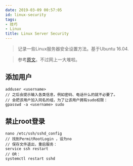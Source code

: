 ```yaml
---
date: 2019-03-09 00:57:05
id: linux-security
tags:
- 技巧
- Linux
title: Linux Server Security
---
```


> 记录一些Linux服务器安全设置方法。基于Ubuntu 16.04.

> 参考[原文](https://linuxstory.org/four-ways-to-make-your-linux-server-more-security/)。不过网上一大堆啦。

<!-- more -->

## 添加用户

````
adduser <username>
// 之后会提示输入各类信息，例如密码、电话什么的就不必要了。
// 会把该用户加入同名的组，为了让该用户拥有sudo权限：
gpasswd -a <username> sudo
````

## 禁止root登录

````
nano /etc/ssh/sshd_config
// 找到PermitRootLogin ，设为no
// 保存文件退出，重启服务：
service ssh restart
// OR：
systemctl restart sshd
````